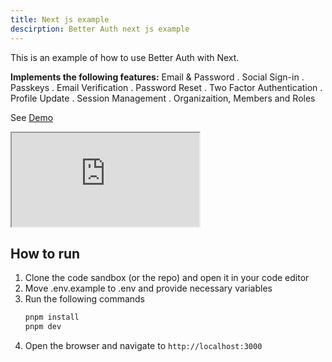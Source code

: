 ```yaml
---
title: Next js example
descirption: Better Auth next js example
---
```


This is an example of how to use Better Auth with Next.

**Implements the following features:**
Email & Password . Social Sign-in . Passkeys . Email Verification . Password Reset . Two Factor Authentication . Profile Update . Session Management . Organizaition, Members and Roles

See [Demo](https://demo.better-auth.com)

<ForkButton url="better-auth/better-auth/tree/main/examples/nextjs-example"  />

<iframe src="https://stackblitz.com/github/better-auth/better-auth/tree/main/examples/nextjs-example?codemirror=1&fontsize=14&hidenavigation=1&runonclick=1&hidedevtools=1"
   style={{
      width: "100%",
      height: "500px",
      border: 0,
      borderRadius: "4px",
      overflow: "hidden"
   }}
   title="Better Auth Next Js Example"
   allow="accelerometer; ambient-light-sensor; camera; encrypted-media; geolocation; gyroscope; hid; microphone; midi; payment; usb; vr; xr-spatial-tracking"
   sandbox="allow-forms allow-modals allow-popups allow-presentation allow-same-origin allow-scripts"
   >
</iframe>


## How to run

1. Clone the code sandbox (or the repo) and open it in your code editor
2. Move .env.example to .env and provide necessary variables
3. Run the following commands
   ```bash
   pnpm install
   pnpm dev
   ```
4. Open the browser and navigate to `http://localhost:3000`
